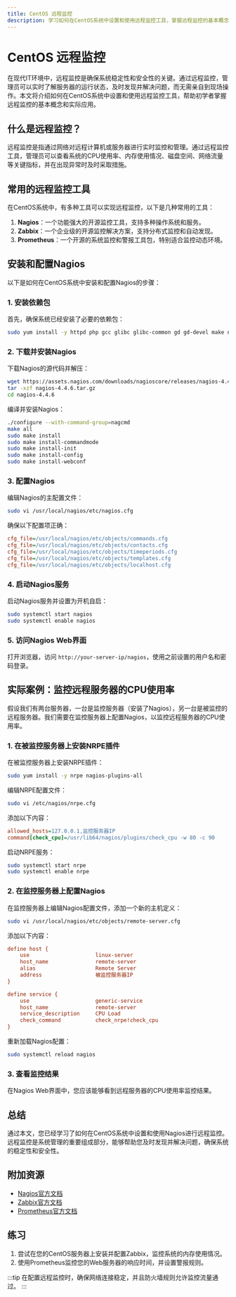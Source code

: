 ```yaml
---
title: CentOS 远程监控
description: 学习如何在CentOS系统中设置和使用远程监控工具，掌握远程监控的基本概念和实际应用。
---
```


# CentOS 远程监控

在现代IT环境中，远程监控是确保系统稳定性和安全性的关键。通过远程监控，管理员可以实时了解服务器的运行状态，及时发现并解决问题，而无需亲自到现场操作。本文将介绍如何在CentOS系统中设置和使用远程监控工具，帮助初学者掌握远程监控的基本概念和实际应用。

## 什么是远程监控？

远程监控是指通过网络对远程计算机或服务器进行实时监控和管理。通过远程监控工具，管理员可以查看系统的CPU使用率、内存使用情况、磁盘空间、网络流量等关键指标，并在出现异常时及时采取措施。

## 常用的远程监控工具

在CentOS系统中，有多种工具可以实现远程监控，以下是几种常用的工具：

1. **Nagios**：一个功能强大的开源监控工具，支持多种操作系统和服务。
2. **Zabbix**：一个企业级的开源监控解决方案，支持分布式监控和自动发现。
3. **Prometheus**：一个开源的系统监控和警报工具包，特别适合监控动态环境。

## 安装和配置Nagios

以下是如何在CentOS系统中安装和配置Nagios的步骤：

### 1. 安装依赖包

首先，确保系统已经安装了必要的依赖包：

```bash
sudo yum install -y httpd php gcc glibc glibc-common gd gd-devel make net-snmp
```

### 2. 下载并安装Nagios

下载Nagios的源代码并解压：

```bash
wget https://assets.nagios.com/downloads/nagioscore/releases/nagios-4.4.6.tar.gz
tar -xzf nagios-4.4.6.tar.gz
cd nagios-4.4.6
```

编译并安装Nagios：

```bash
./configure --with-command-group=nagcmd
make all
sudo make install
sudo make install-commandmode
sudo make install-init
sudo make install-config
sudo make install-webconf
```

### 3. 配置Nagios

编辑Nagios的主配置文件：

```bash
sudo vi /usr/local/nagios/etc/nagios.cfg
```

确保以下配置项正确：

```ini
cfg_file=/usr/local/nagios/etc/objects/commands.cfg
cfg_file=/usr/local/nagios/etc/objects/contacts.cfg
cfg_file=/usr/local/nagios/etc/objects/timeperiods.cfg
cfg_file=/usr/local/nagios/etc/objects/templates.cfg
cfg_file=/usr/local/nagios/etc/objects/localhost.cfg
```

### 4. 启动Nagios服务

启动Nagios服务并设置为开机自启：

```bash
sudo systemctl start nagios
sudo systemctl enable nagios
```

### 5. 访问Nagios Web界面

打开浏览器，访问 `http://your-server-ip/nagios`，使用之前设置的用户名和密码登录。

## 实际案例：监控远程服务器的CPU使用率

假设我们有两台服务器，一台是监控服务器（安装了Nagios），另一台是被监控的远程服务器。我们需要在监控服务器上配置Nagios，以监控远程服务器的CPU使用率。

### 1. 在被监控服务器上安装NRPE插件

在被监控服务器上安装NRPE插件：

```bash
sudo yum install -y nrpe nagios-plugins-all
```

编辑NRPE配置文件：

```bash
sudo vi /etc/nagios/nrpe.cfg
```

添加以下内容：

```ini
allowed_hosts=127.0.0.1,监控服务器IP
command[check_cpu]=/usr/lib64/nagios/plugins/check_cpu -w 80 -c 90
```

启动NRPE服务：

```bash
sudo systemctl start nrpe
sudo systemctl enable nrpe
```

### 2. 在监控服务器上配置Nagios

在监控服务器上编辑Nagios配置文件，添加一个新的主机定义：

```bash
sudo vi /usr/local/nagios/etc/objects/remote-server.cfg
```

添加以下内容：

```ini
define host {
    use                     linux-server
    host_name               remote-server
    alias                   Remote Server
    address                 被监控服务器IP
}

define service {
    use                     generic-service
    host_name               remote-server
    service_description     CPU Load
    check_command           check_nrpe!check_cpu
}
```

重新加载Nagios配置：

```bash
sudo systemctl reload nagios
```

### 3. 查看监控结果

在Nagios Web界面中，您应该能够看到远程服务器的CPU使用率监控结果。

## 总结

通过本文，您已经学习了如何在CentOS系统中设置和使用Nagios进行远程监控。远程监控是系统管理的重要组成部分，能够帮助您及时发现并解决问题，确保系统的稳定性和安全性。

## 附加资源

- [Nagios官方文档](https://www.nagios.org/documentation/)
- [Zabbix官方文档](https://www.zabbix.com/documentation)
- [Prometheus官方文档](https://prometheus.io/docs/)

## 练习

1. 尝试在您的CentOS服务器上安装并配置Zabbix，监控系统的内存使用情况。
2. 使用Prometheus监控您的Web服务器的响应时间，并设置警报规则。

:::tip
在配置远程监控时，确保网络连接稳定，并且防火墙规则允许监控流量通过。
:::